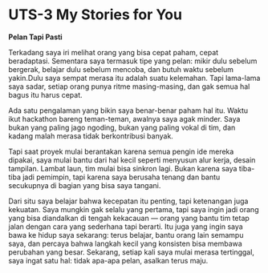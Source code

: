 # UTS-3 My Stories for You

**Pelan Tapi Pasti**

Terkadang saya iri melihat orang yang bisa cepat paham, cepat beradaptasi.
Sementara saya termasuk tipe yang pelan: mikir dulu sebelum bergerak, belajar dulu sebelum mencoba, dan butuh waktu sebelum yakin.Dulu saya sempat merasa itu adalah suatu kelemahan. Tapi lama-lama saya sadar, setiap orang punya ritme masing-masing, dan gak semua hal bagus itu harus cepat.

Ada satu pengalaman yang bikin saya benar-benar paham hal itu.
Waktu ikut hackathon bareng teman-teman, awalnya saya agak minder.
Saya bukan yang paling jago ngoding, bukan yang paling vokal di tim, dan kadang malah merasa tidak berkontribusi banyak.

Tapi saat proyek mulai berantakan karena semua pengin ide mereka dipakai, saya mulai bantu dari hal kecil seperti menyusun alur kerja, desain tampilan. Lambat laun, tim mulai bisa sinkron lagi.
Bukan karena saya tiba-tiba jadi pemimpin, tapi karena saya berusaha tenang dan bantu secukupnya di bagian yang bisa saya tangani.

Dari situ saya belajar bahwa kecepatan itu penting, tapi ketenangan juga kekuatan.
Saya mungkin gak selalu yang pertama, tapi saya ingin jadi orang yang bisa diandalkan di tengah kekacauan — orang yang bantu tim tetap jalan dengan cara yang sederhana tapi berarti.
Itu juga yang ingin saya bawa ke hidup saya sekarang: terus belajar, bantu orang lain semampu saya, dan percaya bahwa langkah kecil yang konsisten bisa membawa perubahan yang besar.
Sekarang, setiap kali saya mulai merasa tertinggal, saya ingat satu hal:
tidak apa-apa pelan, asalkan terus maju.